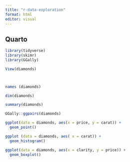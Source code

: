 ```yaml
---
title: "r-data-exploration"
format: html
editor: visual
---
```


## Quarto

```r
library(tidyverse)
library(skimr)
library(GGally)
```

```r
View(diamonds)



names (diamonds)

dim(diamonds)

summary(diamonds)
```

```r
GGally::ggpairs(diamonds)
```

```r

ggplot(data = diamonds, aes(x = price, y = carat)) +
  geom_point()
```

```r
ggplot (data = diamonds, aes( x = carat)) +
  geom_histogram()
```

```r
ggplot(data = diamonds, aes(x = clarity, y = price)) +
  geom_boxplot()
```
